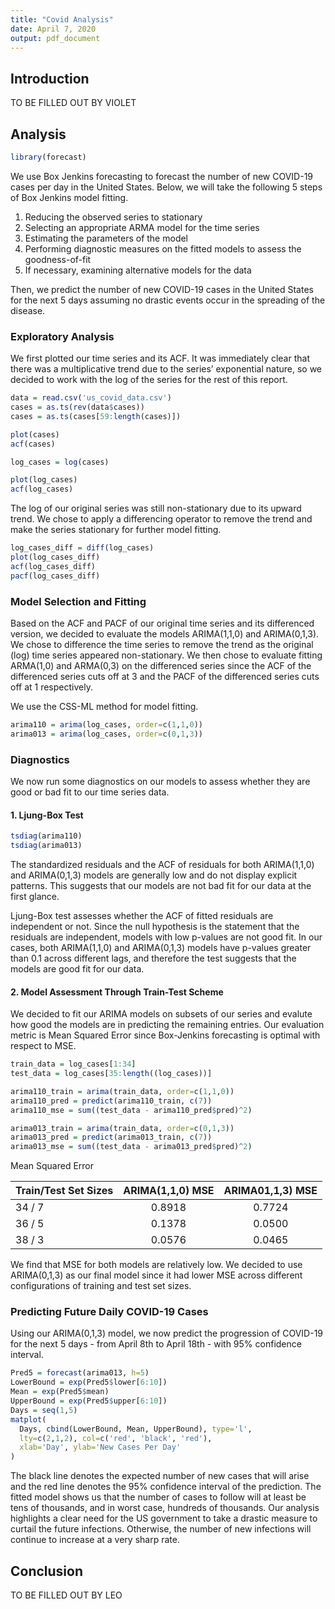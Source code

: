 ---
title: "Covid Analysis"
date: April 7, 2020
output: pdf_document
---


## Introduction

TO BE FILLED OUT BY VIOLET


## Analysis

```{r load-packages, include=FALSE}
library(forecast)
```

We use Box Jenkins forecasting to forecast the number of new COVID-19 cases per day in the United States. Below, we will take the following 5 steps of Box Jenkins model fitting.

1. Reducing the observed series to stationary
2. Selecting an appropriate ARMA model for the time series
3. Estimating the parameters of the model
4. Performing diagnostic measures on the fitted models to assess the goodness-of-fit
5. If necessary, examining alternative models for the data

Then, we predict the number of new COVID-19 cases in the United States for the next 5 days assuming no drastic events occur in the spreading of the disease.


### Exploratory Analysis

We first plotted our time series and its ACF. It was immediately clear that there was a multiplicative trend due to the series' exponential nature, so we decided to work with the log of the series for the rest of this report.
```{r}
data = read.csv('us_covid_data.csv')
cases = as.ts(rev(data$cases))
cases = as.ts(cases[59:length(cases)])

plot(cases)
acf(cases)

log_cases = log(cases)

plot(log_cases)
acf(log_cases)
```

The log of our original series was still non-stationary due to its upward trend. We chose to apply a differencing operator to remove the trend and make the series stationary for further model fitting.

```{r}
log_cases_diff = diff(log_cases)
plot(log_cases_diff)
acf(log_cases_diff)
pacf(log_cases_diff)
```



### Model Selection and Fitting

Based on the ACF and PACF of our original time series and its differenced version, we decided to evaluate the models ARIMA(1,1,0) and ARIMA(0,1,3). We chose to difference the time series to remove the trend as the original (log) time series appeared non-stationary. We then chose to evaluate fitting ARMA(1,0) and ARMA(0,3) on the differenced series since the ACF of the differenced series cuts off at 3 and the PACF of the differenced series cuts off at 1 respectively.

We use the CSS-ML method for model fitting.

```{r}
arima110 = arima(log_cases, order=c(1,1,0))
arima013 = arima(log_cases, order=c(0,1,3))
```

### Diagnostics

We now run some diagnostics on our models to assess whether they are good or bad fit to our time series data.

#### 1. Ljung-Box Test
```{r}
tsdiag(arima110)
tsdiag(arima013)
```
The standardized residuals and the ACF of residuals for both ARIMA(1,1,0) and ARIMA(0,1,3) models are generally low and do not display explicit patterns. This suggests that our models are not bad fit for our data at the first glance.

Ljung-Box test assesses whether the ACF of fitted residuals are independent or not. Since the null hypothesis is the statement that the residuals are independent, models with low p-values are not good fit. In our cases, both ARIMA(1,1,0) and ARIMA(0,1,3) models have p-values greater than 0.1 across different lags, and therefore the test suggests that the models are good fit for our data.

#### 2. Model Assessment Through Train-Test Scheme

We decided to fit our ARIMA models on subsets of our series and evalute how good the models are in predicting the remaining entries. Our evaluation metric is Mean Squared Error since Box-Jenkins forecasting is optimal with respect to MSE.

```{r}
train_data = log_cases[1:34]
test_data = log_cases[35:length((log_cases))]

arima110_train = arima(train_data, order=c(1,1,0))
arima110_pred = predict(arima110_train, c(7))
arima110_mse = sum((test_data - arima110_pred$pred)^2)

arima013_train = arima(train_data, order=c(0,1,3))
arima013_pred = predict(arima013_train, c(7))
arima013_mse = sum((test_data - arima013_pred$pred)^2)
```

Mean Squared Error

| Train/Test Set Sizes | ARIMA(1,1,0) MSE | ARIMA01,1,3) MSE |
| -------------------- |:----------------:|:----------------:|
| 34 / 7               | 0.8918           | 0.7724           |
| 36 / 5               | 0.1378           | 0.0500           |
| 38 / 3               | 0.0576           | 0.0465           |

We find that MSE for both models are relatively low. We decided to use ARIMA(0,1,3) as our final model since it had lower MSE across different configurations of training and test set sizes.

### Predicting Future Daily COVID-19 Cases

Using our ARIMA(0,1,3) model, we now predict the progression of COVID-19 for the next 5 days - from April 8th to April 18th - with 95% confidence interval.
```{r}
Pred5 = forecast(arima013, h=5)
LowerBound = exp(Pred5$lower[6:10])
Mean = exp(Pred5$mean)
UpperBound = exp(Pred5$upper[6:10])
Days = seq(1,5)
matplot(
  Days, cbind(LowerBound, Mean, UpperBound), type='l', 
  lty=c(2,1,2), col=c('red', 'black', 'red'), 
  xlab='Day', ylab='New Cases Per Day'
)
```

The black line denotes the expected number of new cases that will arise and the red line denotes the 95% confidence interval of the prediction. The fitted model shows us that the number of cases to follow will at least be tens of thousands, and in worst case, hundreds of thousands. Our analysis highlights a clear need for the US government to take a drastic measure to curtail the future infections. Otherwise, the number of new infections will continue to increase at a very sharp rate.


## Conclusion

TO BE FILLED OUT BY LEO
